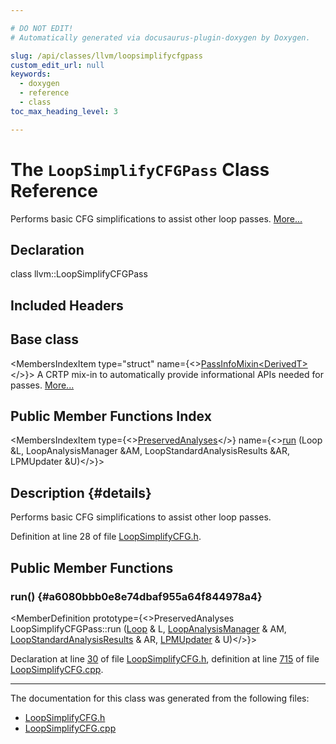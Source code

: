 ```yaml
---

# DO NOT EDIT!
# Automatically generated via docusaurus-plugin-doxygen by Doxygen.

slug: /api/classes/llvm/loopsimplifycfgpass
custom_edit_url: null
keywords:
  - doxygen
  - reference
  - class
toc_max_heading_level: 3

---
```





# The `LoopSimplifyCFGPass` Class Reference

<DoxygenPage pluginConfig={pluginConfig}>

Performs basic CFG simplifications to assist other loop passes. <a href="#details">More...</a>

## Declaration

<CodeBlock>class llvm::LoopSimplifyCFGPass</CodeBlock>

## Included Headers

<IncludesList>
<IncludesListItem
  filePath="llvm/Transforms/Scalar/LoopSimplifyCFG.h"
  permalink="/docs/api/files/include/include/llvm/include/llvm/transforms/include/llvm/transforms/scalar/loopsimplifycfg-h"
  isLocal="true" />
</IncludesList>

## Base class

<MembersIndex>

<MembersIndexItem
  type="struct"
  name={<><a href="/docs/api/structs/llvm/passinfomixin">PassInfoMixin&lt;DerivedT&gt;</a></>}>
A CRTP mix-in to automatically provide informational APIs needed for passes. <a href="/docs/api/structs/llvm/passinfomixin/#details">More...</a>
</MembersIndexItem>

</MembersIndex>

## Public Member Functions Index

<MembersIndex>

<MembersIndexItem
  type={<><a href="/docs/api/classes/llvm/preservedanalyses">PreservedAnalyses</a></>}
  name={<><a href="#a6080bbb0e8e74dbaf955a64f844978a4">run</a> (Loop &amp;L, LoopAnalysisManager &amp;AM, LoopStandardAnalysisResults &amp;AR, LPMUpdater &amp;U)</>}>
</MembersIndexItem>

</MembersIndex>

## Description {#details}

Performs basic CFG simplifications to assist other loop passes.

Definition at line 28 of file <a href="/docs/api/files/include/include/llvm/include/llvm/transforms/include/llvm/transforms/scalar/loopsimplifycfg-h">LoopSimplifyCFG.h</a>.

<SectionDefinition>

## Public Member Functions

### run() {#a6080bbb0e8e74dbaf955a64f844978a4}

<MemberDefinition
  prototype={<>PreservedAnalyses LoopSimplifyCFGPass::run (<a href="/docs/api/classes/llvm/loop">Loop</a> &amp; L, <a href="/docs/api/namespaces/llvm/#a58dde534a0ea2a23cb6c779c5c283f75">LoopAnalysisManager</a> &amp; AM, <a href="/docs/api/structs/llvm/loopstandardanalysisresults">LoopStandardAnalysisResults</a> &amp; AR, <a href="/docs/api/classes/llvm/lpmupdater">LPMUpdater</a> &amp; U)</>}>

Declaration at line <a href="/docs/api/files/include/include/llvm/include/llvm/transforms/include/llvm/transforms/scalar/loopsimplifycfg-h/#l00030">30</a> of file <a href="/docs/api/files/include/include/llvm/include/llvm/transforms/include/llvm/transforms/scalar/loopsimplifycfg-h">LoopSimplifyCFG.h</a>, definition at line <a href="/docs/api/files/lib/lib/transforms/lib/transforms/scalar/loopsimplifycfg-cpp/#l00715">715</a> of file <a href="/docs/api/files/lib/lib/transforms/lib/transforms/scalar/loopsimplifycfg-cpp">LoopSimplifyCFG.cpp</a>.
</MemberDefinition>

</SectionDefinition>

<hr/>

The documentation for this class was generated from the following files:

<ul>
<li><a href="/docs/api/files/include/include/llvm/include/llvm/transforms/include/llvm/transforms/scalar/loopsimplifycfg-h">LoopSimplifyCFG.h</a></li>
<li><a href="/docs/api/files/lib/lib/transforms/lib/transforms/scalar/loopsimplifycfg-cpp">LoopSimplifyCFG.cpp</a></li>
</ul>

</DoxygenPage>
